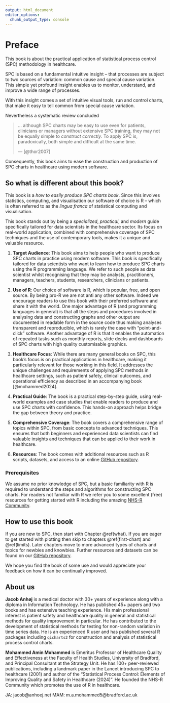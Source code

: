 ```yaml
---
output: html_document
editor_options: 
  chunk_output_type: console
---
```

# Preface {-#preface}

This book is about the practical application of statistical process control (SPC) methodology in healthcare.

SPC is based on a fundamental intuitive insight -- that processes are subject to two sources of variation: common cause and special cause variation. This simple yet profound insight enables us to monitor, understand, and improve a wide range of processes.

With this insight comes a set of intuitive visual tools, run and control charts, that make it easy to tell common from special cause variation.


Nevertheless a systematic review concluded 

>... although SPC charts may be easy to use even for patients, clinicians or managers without extensive SPC training, they may not be equally simple to *construct correctly*. To apply SPC is, paradoxically, both simple and difficult at the same time.
>
> --- [@thor2007]

Consequently, this book aims to ease the construction and production of SPC charts in healthcare using modern software.

## So what is different about this book? {-}

This book is a *how to easily produce SPC charts book*. Since this involves statistics, computing, and visualisation our software of choice is R -- which is often referred to as the *lingua franca* of statistical computing and visualisation. 

This book stands out by being a *specialized*, *practical*, and *modern* guide specifically tailored for data scientists in the healthcare sector. Its focus on real-world application, combined with comprehensive coverage of SPC techniques and the use of contemporary tools, makes it a unique and valuable resource. 

1. **Target Audience**:  This book aims to help people who want to produce SPC charts in practice using modern software. This book is specifically tailored for data scientists who want to learn how to produce SPC charts using the R programming language.  We refer to such people as data scientist whilst recognising that they may be analysts, practitioners, managers, teachers, students, researchers, clinicians or patients.

2. **Use of R**: Our choice of software is R, which is popular, free, and open source. By being pro-R we are not anti any other software. Indeed we encourage readers to use this book with their preferred software and share it with the world. One major advantage of R (and programming languages in general) is that all the steps and procedures involved in analysing data and constructing graphs and other output are documented in readable form in the source code thus making analyses transparent and reproducible, which is rarely the case with "point-and-click" software. Another advantage of R is that it enables the automation of repeated tasks such as monthly reports, slide decks and dashboards of SPC charts with high quality customisable graphics. 

3. **Healthcare Focus**: While there are many general books on SPC, this book's focus is on practical applications in healthcare, making it particularly relevant for those working in this field. It addresses the unique challenges and requirements of applying SPC methods in healthcare settings, such as patient safety, clinical outcomes, and operational efficiency as described in an accompanying book [@mohammed2024].

4. **Practical Guide**: The book is a practical step-by-step guide,  using real-world examples and case studies that enable readers to produce and use SPC charts with confidence. This hands-on approach helps bridge the gap between theory and practice.

5. **Comprehensive Coverage**: The book covers a comprehensive range of topics within SPC, from basic concepts to advanced techniques. This ensures that both beginners and experienced data scientists can find valuable insights and techniques that can be applied to their work in healthcare.

6. **Resources**: The book comes with additional resources such as R scripts, datasets, and access to an online [GitHub repository](https://github.com/anhoej/spc4hc).

### Prerequisites {-}

We assume no prior knowledge of SPC, but a basic familiarity with R is required to understand the steps and algorithms for constructing SPC charts. For readers not familiar with R we refer you to some excellent (free) resources for getting started with R including the amazing [NHS-R Community](https://nhsrcommunity.com/).

## How to use this book {-}

If you are new to SPC, then start with Chapter \@ref(what). If you are eager to get started with plotting then skip to chapters \@ref(first-chart) and \@ref(limits). Later chapters move to more advanced types of charts and topics for newbies and knowbies. Further resources and datasets can be found on our [GitHub repository](https://github.com/anhoej/spc4hc).

We hope you find the book of some use and would appreciate your feedback on how it can be continually improved.

## About us {-}

**Jacob Anhøj** is a medical doctor with 30+ years of experience along with a diploma in Information Technology. He has published 45+ papers and two books and has extensive teaching experience. His main professional interest is patient safety and healthcare quality in general and statistical methods for quality improvement in particular. He has contributed to the development of statistical methods for testing for non-random variation in time series data. He is an experienced R user and has published several R packages including `qicharts2` for construction and analysis of statistical process control charts.
  
**Mohammed Amin Mohammed** is Emeritus Professor of Healthcare Quality
and Effectiveness at the Faculty of Health Studies, University of Bradford, and
Principal Consultant at the Strategy Unit. He has 100+ peer-reviewed publications, including a landmark paper in the Lancet introducing SPC to healthcare (2001) and author of the "Statistical Process Control: Elements of Improving Quality and Safety in Healthcare (2024)". He founded the NHS-R Community which promotes the use of R in healthcare.

JA: jacob@anhoej.net
MAM: m.a.mohammed5@bradford.ac.uk
